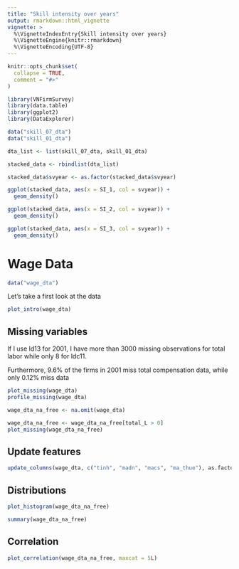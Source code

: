 ```yaml
---
title: "Skill intensity over years"
output: rmarkdown::html_vignette
vignette: >
  %\VignetteIndexEntry{Skill intensity over years}
  %\VignetteEngine{knitr::rmarkdown}
  %\VignetteEncoding{UTF-8}
---
```


```r
knitr::opts_chunk$set(
  collapse = TRUE,
  comment = "#>"
)
```

```r
library(VNFirmSurvey)
library(data.table)
library(ggplot2)
library(DataExplorer)
```


```r
data("skill_07_dta")
data("skill_01_dta")

dta_list <- list(skill_07_dta, skill_01_dta)

stacked_data <- rbindlist(dta_list)
```



```r
stacked_data$svyear <- as.factor(stacked_data$svyear)

ggplot(stacked_data, aes(x = SI_1, col = svyear)) + 
  geom_density()

ggplot(stacked_data, aes(x = SI_2, col = svyear)) + 
  geom_density()

ggplot(stacked_data, aes(x = SI_3, col = svyear)) + 
  geom_density()
```


# Wage Data 

```r
data("wage_dta")
```


Let's take a first look at the data

```r
plot_intro(wage_dta)

```

## Missing variables
If I use ld13 for 2001, I have more than 3000 missing observations for total labor while only 8 for ldc11. 

Furthermore, 9.6% of the firms in 2001 miss total compensation data, while only 0.12% miss data 

```r
plot_missing(wage_dta)
profile_missing(wage_dta)
```



```r
wage_dta_na_free <- na.omit(wage_dta)

wage_dta_na_free <- wage_dta_na_free[total_L > 0]
plot_missing(wage_dta_na_free)
```





## Update features 
```r
update_columns(wage_dta, c("tinh", "madn", "macs", "ma_thue"), as.factor)

```


## Distributions
```r
plot_histogram(wage_dta_na_free)

summary(wage_dta_na_free)
```

## Correlation
```r
plot_correlation(wage_dta_na_free, maxcat = 5L)

```


